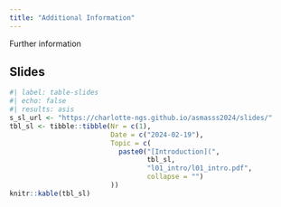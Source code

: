 ```yaml
---
title: "Additional Information"
---
```


Further information 

## Slides

```r
#| label: table-slides
#| echo: false
#| results: asis
s_sl_url <- "https://charlotte-ngs.github.io/asmasss2024/slides/"
tbl_sl <- tibble::tibble(Nr = c(1),
                         Date = c("2024-02-19"),
                         Topic = c(
                           paste0("[Introduction](", 
                                  tbl_sl, 
                                  "l01_intro/l01_intro.pdf", 
                                  collapse = "")
                         ))
knitr::kable(tbl_sl)
```



